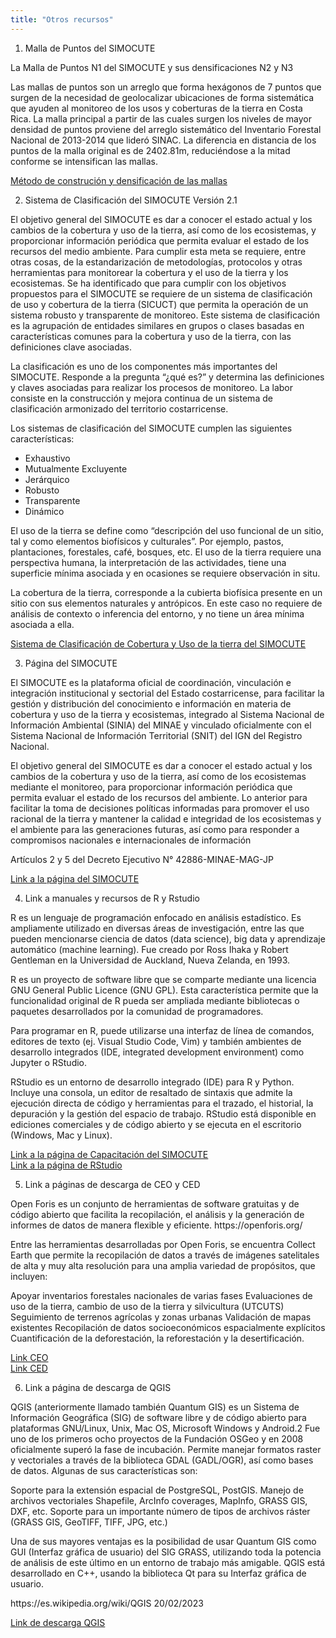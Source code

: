 ---
title: "Otros recursos"
---

1.  Malla de Puntos del SIMOCUTE

La Malla de Puntos N1 del SIMOCUTE y sus densificaciones N2 y N3

Las mallas de puntos son un arreglo que forma hexágonos de 7 puntos que surgen de la necesidad de geolocalizar ubicaciones de forma sistemática que ayuden al monitoreo de los usos y coberturas de la tierra en Costa Rica. La malla principal a partir de las cuales surgen los niveles de mayor densidad de puntos proviene del arreglo sistemático del Inventario Forestal Nacional de 2013-2014 que lideró SINAC. La diferencia en distancia de los puntos de la malla original es de 2402.81m, reduciéndose a la mitad conforme se intensifican las mallas.

[Método de construción y densificación de las mallas](documents/Prop_dens_Mallas_Dic_2019_sub_sub_mesa.pdf)\

2.  Sistema de Clasificación del SIMOCUTE Versión 2.1

El objetivo general del SIMOCUTE es dar a conocer el estado actual y los cambios de la cobertura y uso de la tierra, así como de los ecosistemas, y proporcionar información periódica que permita evaluar el estado de los recursos del medio ambiente. Para cumplir esta meta se requiere, entre otras cosas, de la estandarización de metodologías, protocolos y otras herramientas para monitorear la cobertura y el uso de la tierra y los ecosistemas. Se ha identificado que para cumplir con los objetivos propuestos para el SIMOCUTE se requiere de un sistema de clasificación de uso y cobertura de la tierra (SICUCT) que permita la operación de un sistema robusto y transparente de monitoreo. Este sistema de clasificación es la agrupación de entidades similares en grupos o clases basadas en características comunes para la cobertura y uso de la tierra, con las definiciones clave asociadas.

La clasificación es uno de los componentes más importantes del SIMOCUTE. Responde a la pregunta "¿qué es?" y determina las definiciones y claves asociadas para realizar los procesos de monitoreo. La labor consiste en la construcción y mejora continua de un sistema de clasificación armonizado del territorio costarricense.

Los sistemas de clasificación del SIMOCUTE cumplen las siguientes características:

-   Exhaustivo
-   Mutualmente Excluyente
-   Jerárquico
-   Robusto
-   Transparente
-   Dinámico

El uso de la tierra se define como "descripción del uso funcional de un sitio, tal y como elementos biofísicos y culturales". Por ejemplo, pastos, plantaciones, forestales, café, bosques, etc. El uso de la tierra requiere una perspectiva humana, la interpretación de las actividades, tiene una superficie mínima asociada y en ocasiones se requiere observación in situ.

La cobertura de la tierra, corresponde a la cubierta biofísica presente en un sitio con sus elementos naturales y antrópicos. En este caso no requiere de análisis de contexto o inferencia del entorno, y no tiene un área mínima asociada a ella.

[Sistema de Clasificación de Cobertura y Uso de la tierra del SIMOCUTE](documents/ManualClasificacionUsoyCoberturaTierraCR _version 1.1.pdf)\

3.  Página del SIMOCUTE

El SIMOCUTE es la plataforma oficial de coordinación, vinculación e integración institucional y sectorial del Estado costarricense, para facilitar la gestión y distribución del conocimiento e información en materia de cobertura y uso de la tierra y ecosistemas, integrado al Sistema Nacional de Información Ambiental (SINIA) del MINAE y vinculado oficialmente con el Sistema Nacional de Información Territorial (SNIT) del IGN del Registro Nacional.

El objetivo general del SIMOCUTE es dar a conocer el estado actual y los cambios de la cobertura y uso de la tierra, así como de los ecosistemas mediante el monitoreo, para proporcionar información periódica que permita evaluar el estado de los recursos del ambiente. Lo anterior para facilitar la toma de decisiones políticas informadas para promover el uso racional de la tierra y mantener la calidad e integridad de los ecosistemas y el ambiente para las generaciones futuras, así como para responder a compromisos nacionales e internacionales de información

Artículos 2 y 5 del Decreto Ejecutivo N° 42886-MINAE-MAG-JP

[Link a la página del SIMOCUTE](https://https://simocute.go.cr/home)\

4.  Link a manuales y recursos de R y Rstudio

R es un lenguaje de programación enfocado en análisis estadístico. Es ampliamente utilizado en diversas áreas de investigación, entre las que pueden mencionarse ciencia de datos (data science), big data y aprendizaje automático (machine learning). Fue creado por Ross Ihaka y Robert Gentleman en la Universidad de Auckland, Nueva Zelanda, en 1993.

R es un proyecto de software libre que se comparte mediante una licencia GNU General Public Licence (GNU GPL). Esta característica permite que la funcionalidad original de R pueda ser ampliada mediante bibliotecas o paquetes desarrollados por la comunidad de programadores.

Para programar en R, puede utilizarse una interfaz de línea de comandos, editores de texto (ej. Visual Studio Code, Vim) y también ambientes de desarrollo integrados (IDE, integrated development environment) como Jupyter o RStudio.

RStudio es un entorno de desarrollo integrado (IDE) para R y Python. Incluye una consola, un editor de resaltado de sintaxis que admite la ejecución directa de código y herramientas para el trazado, el historial, la depuración y la gestión del espacio de trabajo. RStudio está disponible en ediciones comerciales y de código abierto y se ejecuta en el escritorio (Windows, Mac y Linux).

[Link a la página de Capacitación del SIMOCUTE](https://mesa-monitoreo-puntos.github.io/capacitacion/)\
[Link a la página de RStudio](https://posit.co/products/open-source/rstudio/)\

5.  Link a páginas de descarga de CEO y CED

Open Foris es un conjunto de herramientas de software gratuitas y de código abierto que facilita la recopilación, el análisis y la generación de informes de datos de manera flexible y eficiente. https://openforis.org/

Entre las herramientas desarrolladas por Open Foris, se encuentra Collect Earth que permite la recopilación de datos a través de imágenes satelitales de alta y muy alta resolución para una amplia variedad de propósitos, que incluyen:

Apoyar inventarios forestales nacionales de varias fases Evaluaciones de uso de la tierra, cambio de uso de la tierra y silvicultura (UTCUTS) Seguimiento de terrenos agrícolas y zonas urbanas Validación de mapas existentes Recopilación de datos socioeconómicos espacialmente explícitos Cuantificación de la deforestación, la reforestación y la desertificación.

[Link CEO](https://www.collect.earth/)\
[Link CED](https://openforis.org/tools/collect-earth/)\

6.  Link a página de descarga de QGIS

QGIS (anteriormente llamado también Quantum GIS) es un Sistema de Información Geográfica (SIG) de software libre y de código abierto para plataformas GNU/Linux, Unix, Mac OS, Microsoft Windows y Android.2 Fue uno de los primeros ocho proyectos de la Fundación OSGeo y en 2008 oficialmente superó la fase de incubación. Permite manejar formatos raster y vectoriales a través de la biblioteca GDAL (GADL/OGR), así como bases de datos. Algunas de sus características son:

Soporte para la extensión espacial de PostgreSQL, PostGIS. Manejo de archivos vectoriales Shapefile, ArcInfo coverages, MapInfo, GRASS GIS, DXF, etc. Soporte para un importante número de tipos de archivos ráster (GRASS GIS, GeoTIFF, TIFF, JPG, etc.)

Una de sus mayores ventajas es la posibilidad de usar Quantum GIS como GUI (Interfaz gráfica de usuario) del SIG GRASS, utilizando toda la potencia de análisis de este último en un entorno de trabajo más amigable. QGIS está desarrollado en C++, usando la biblioteca Qt para su Interfaz gráfica de usuario.

https://es.wikipedia.org/wiki/QGIS 20/02/2023

[Link de descarga QGIS](https://qgis.org/es/site/forusers/download.html)\
